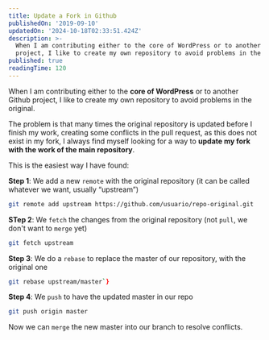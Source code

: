 ```yaml
---
title: Update a Fork in Github
publishedOn: '2019-09-10'
updatedOn: '2024-10-18T02:33:51.424Z'
description: >-
  When I am contributing either to the core of WordPress or to another Github
  project, I like to create my own repository to avoid problems in the original.
published: true
readingTime: 120
---
```

When I am contributing either to the **core of WordPress** or to another Github
project, I like to create my own repository to avoid problems in the original.

The problem is that many times the original repository is updated before I finish
my work, creating some conflicts in the pull request, as this does not exist in my
fork, I always find myself looking for a way to **update my fork with the work of
the main repository**.

This is the easiest way I have found:

**Step 1**: We add a new `remote` with the original repository
(it can be called whatever we want, usually “upstream”)

```bash
git remote add upstream https://github.com/usuario/repo-original.git
```

**STep 2**: We `fetch` the changes from the original repository
(not `pull`, we don't want to `merge` yet)

```bash
git fetch upstream
```

**Step 3**: We do a `rebase` to replace the master of our repository,
with the original one

```bash
git rebase upstream/master`}
```

**Step 4**: We `push` to have the updated master in our repo

```bash
git push origin master
```

Now we can `merge` the new master into our branch to resolve conflicts.
